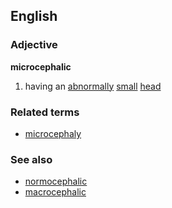 ==English==
===Adjective===
'''microcephalic'''
# having an [[abnormally]] [[small]] [[head]]
===Related terms===
*[[microcephaly]]
===See also===
*[[normocephalic]]
*[[macrocephalic]]